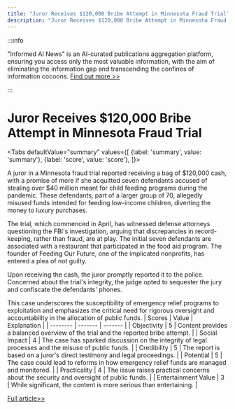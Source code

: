 ```yaml
---
title: "Juror Receives $120,000 Bribe Attempt in Minnesota Fraud Trial"
description: "Juror Receives $120,000 Bribe Attempt in Minnesota Fraud Trial"
---
```



:::info

"Informed AI News" is an AI-curated publications aggregation platform, ensuring you access only the most valuable information, with the aim of eliminating the information gap and transcending the confines of information cocoons.  [Find out more >>](/docs/guides)

:::

# Juror Receives $120,000 Bribe Attempt in Minnesota Fraud Trial


<Tabs
	defaultValue="summary"
	values={[
	{label: 'summary', value: 'summary'},
	{label: 'score', value: 'score'},
]}>
<TabItem value="summary">


A juror in a Minnesota fraud trial reported receiving a bag of $120,000 cash, with a promise of more if she acquitted seven defendants accused of stealing over $40 million meant for child feeding programs during the pandemic. These defendants, part of a larger group of 70, allegedly misused funds intended for feeding low-income children, diverting the money to luxury purchases.

The trial, which commenced in April, has witnessed defense attorneys questioning the FBI's investigation, arguing that discrepancies in record-keeping, rather than fraud, are at play. The initial seven defendants are associated with a restaurant that participated in the food aid program. The founder of Feeding Our Future, one of the implicated nonprofits, has entered a plea of not guilty.

Upon receiving the cash, the juror promptly reported it to the police. Concerned about the trial's integrity, the judge opted to sequester the jury and confiscate the defendants' phones.

This case underscores the susceptibility of emergency relief programs to exploitation and emphasizes the critical need for rigorous oversight and accountability in the allocation of public funds.
</TabItem>
<TabItem value="score">
	| Scores     | Value   | Explanation |
	| -------- | ------- | ------- |
	| Objectivity  | 5    | Content provides a balanced overview of the trial and the reported bribe attempt.    |
	| Social Impact | 4     | The case has sparked discussion on the integrity of legal processes and the misuse of public funds.    |
	| Credibility    | 5    | The report is based on a juror's direct testimony and legal proceedings.    |
	| Potential    | 5    | The case could lead to reforms in how emergency relief funds are managed and monitored.    |
	| Practicality    | 4    | The issue raises practical concerns about the security and oversight of public funds.    |
	| Entertainment Value    | 3    | While significant, the content is more serious than entertaining.    |
</TabItem>
</Tabs>

[Full article>>](https://www.cnbc.com/2024/06/04/fraud-trial-juror-reports-getting-bag-of-120000-and-promise-of-more-if-shell-acquit.html)
